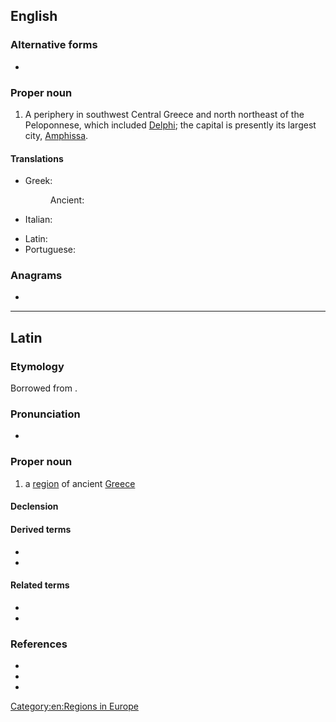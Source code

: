 {{also|phocis}}
==English==

===Alternative forms===
* {{l|en|Phokis}}

===Proper noun===
{{wikipedia}}
{{en-proper noun}}

# A periphery in southwest Central Greece and north northeast of the Peloponnese, which included [[Delphi]]; the capital is presently its largest city, [[Amphissa]].

====Translations====
{{trans-top|a periphery in the southwest Central Greece}}
* Greek: {{t+|el|Φωκίδα}}
*: Ancient: {{t|grc|Φωκίς}}
* Italian: {{t|it|Focide|f}}
{{trans-mid}}
* Latin: {{t|la|Phocis}}
* Portuguese: {{t|pt|Fócida|f}}
{{trans-bottom}}

===Anagrams===
* {{anagrams|en|a=chiops|sophic}}

[[Category:en:Regions in Europe]]

----

==Latin==

===Etymology===
Borrowed from {{bor|la|grc|Φωκίς}}.

===Pronunciation===
* {{la-IPA|Phōcis}}

===Proper noun===
{{la-proper noun|Phōcis/Phōcid<3>|g=f}}

# {{lb|la|geography}} a [[region]] of ancient [[Greece]]

====Declension====
{{la-ndecl|Phōcis/Phōcid<3>}}

====Derived terms====
* {{l|la|Phōcensēs}}
* {{l|la|Phōciī}}

====Related terms====
* {{l|la|Phōcaicus}}
* {{l|la|Phōcēus}}

===References===
* {{R:L&S|Phōcis|Phocis2}}
* {{R:Gaffiot}}
* {{R:Smith's Geography}}